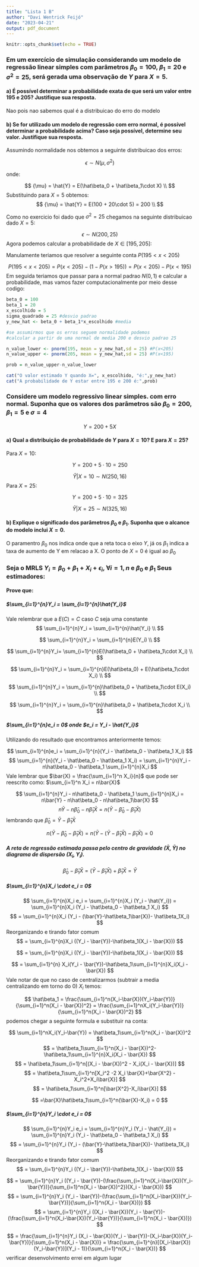 ```yaml
---
title: "Lista 1 B"
author: "Davi Wentrick Feijó"
date: "2023-04-21"
output: pdf_document
---
```


```r
knitr::opts_chunk$set(echo = TRUE)
```

### Em um exercício de simulação considerando um modelo de regressão linear simples com parâmetros $\beta_0 = 100$, $\beta_1 = 20$ e $\sigma^2 = 25$, será gerada uma observação de $Y$ para $X = 5$.

#### a) É possível determinar a probabilidade exata de que será um valor entre 195 e 205? Justifique sua resposta.

Nao pois nao sabemos qual é a distribuicao do erro do modelo

#### b) Se for utilizado um modelo de regressão com erro normal, é possível determinar a probabilidade acima? Caso seja possível, determine seu valor. Justifique sua resposta.

Assumindo normalidade nos obtemos a seguinte distribuicao dos erros:

$$
\epsilon \sim N(\mu,\sigma^2)
$$

onde:

$$
{\mu} = \hat{Y} = E(\hat\beta_0 + \hat\beta_1\cdot X) \\
$$ 
Substituindo para $X = 5$ obtemos:
$$
{\mu} = \hat{Y} = E(100 + 20\cdot 5) = 200 \\
$$

Como no exercicio foi dado que $\sigma^2 = 25$ chegamos na seguinte distribuicao dado $X = 5$:

$$
\epsilon \sim N(200,25)
$$ Agora podemos calcular a probabilidade de $X \in [195,205]$:

Manulamente teriamos que resolver a seguinte conta $P(195 < x < 205)$

$$
P(195 < x < 205) = P(x< 205) - (1 - P(x>195)) = P(x < 205) - P(x < 195)
$$ Em seguida teriamos que passar para a normal padrao $N(0,1)$ e calcular a probabilidade, mas vamos fazer computacionalmente por meio desse codigo:

\newpage

```r
beta_0 = 100
beta_1 = 20
x_escolhido = 5
sigma_quadrado = 25 #desvio padrao
y_new_hat <- beta_0 + beta_1*x_escolhido #media

#se assumirmos que os erros seguem normalidade podemos 
#calcular a partir de uma normal de media 200 e desvio padrao 25

n_value_lower <- pnorm(195, mean = y_new_hat,sd = 25) #P(x<205)
n_value_upper <- pnorm(205, mean = y_new_hat,sd = 25) #P(x<195)

prob = n_value_upper-n_value_lower
```

```r
cat("O valor estimado Y quando X=", x_escolhido, "é:",y_new_hat)
cat("A probabilidade de Y estar entre 195 e 200 é:",prob)
```

\newpage

### Considere um modelo regressivo linear simples. com erro normal. Suponha que os valores dos parâmetros são $\beta_0 = 200$, $\beta_1 = 5$ e $\sigma = 4$

$$
Y = 200+5X 
$$

#### a) Qual a distribuição de probabilidade de $Y$ para $X = 10$? E para $X = 25$?

Para $X = 10$:

$$
Y = 200+5 \cdot 10 = 250
$$

$$
\hat{Y}|X = 10 \sim N(250,16)
$$ Para $X = 25$:

$$
Y = 200+5 \cdot 10 = 325
$$

$$
\hat{Y}|X = 25 \sim N(325,16)
$$

#### b) Explique o significado dos parâmetros $\beta_0$ e $\beta_1$. Suponha que o alcance do modelo inclui $X=0$.  

O paramentro $\beta_0$ nos indica onde que a reta toca o eixo $Y$, já os $\beta_1$ indica a taxa de aumento de Y em relacao a X. O ponto de $X = 0$ é igual ao $\beta_0$  



### Seja o MRLS $Y_i = \beta_0 + \beta_1 +X_i + \epsilon_i$, $\forall i = 1,n$ e $\beta_0$ e $\beta_1$ Seus estimadores:  


#### Prove que:  


##### $\sum_{i=1}^{n}Y_i = \sum_{i=1}^{n}\hat{Y_i}$  


Vale relembrar que a $E(C) = C$ caso $C$ seja uma constante  
$$
\sum_{i=1}^{n}Y_i = \sum_{i=1}^{n}\hat{Y_i} \\
$$

$$
\sum_{i=1}^{n}Y_i = \sum_{i=1}^{n}E(Y_i) \\
$$

$$
\sum_{i=1}^{n}Y_i= \sum_{i=1}^{n}E(\hat\beta_0 + \hat\beta_1\cdot X_i) \\
$$

$$
\sum_{i=1}^{n}Y_i = \sum_{i=1}^{n}E(\hat\beta_0) + E(\hat\beta_1\cdot X_i) \\
$$

$$
\sum_{i=1}^{n}Y_i = \sum_{i=1}^{n}\hat\beta_0 + \hat\beta_1\cdot E(X_i) \\
$$

$$
\sum_{i=1}^{n}Y_i = \sum_{i=1}^{n}\hat\beta_0 + \hat\beta_1\cdot X_i \\
$$



##### $\sum_{i=1}^{n}e_i = 0$ onde $e_i = Y_i - \hat{Y_i}$

Utilizando do resultado que encontramos anteriormente temos:

$$
\sum_{i=1}^{n}e_i = \sum_{i=1}^{n}(Y_i - \hat\beta_0 - \hat\beta_1 X_i)
$$
$$
\sum_{i=1}^{n}(Y_i - \hat\beta_0 - \hat\beta_1 X_i) = \sum_{i=1}^{n}Y_i - n\hat\beta_0 - \hat\beta_1 \sum_{i=1}^{n}X_i
$$
Vale lembrar que $\bar{X} = \frac{\sum_{i=1}^n X_i}{n}$ que pode ser reescrito como: $\sum_{i=1}^n X_i = n\bar{X}$


$$
\sum_{i=1}^{n}Y_i - n\hat\beta_0 - \hat\beta_1 \sum_{i=1}^{n}X_i = n\bar{Y} - n\hat\beta_0 - n\hat\beta_1\bar{X}
$$
$$
 n\bar{Y} - n\hat\beta_0 - n\hat\beta_1\bar{X} = n( \bar{Y} - \hat\beta_0 - \hat\beta_1\bar{X})
$$
lembrando que $\hat\beta_0 = \bar{Y}-\hat\beta_1\bar{X}$


$$
n( \bar{Y} - \hat\beta_0 - \hat\beta_1\bar{X}) = n( \bar{Y} - (\bar{Y}-\hat\beta_1\bar{X})- \hat\beta_1\bar{X}) = 0
$$

##### A reta de regressão estimada passa pelo centro de gravidade $(\bar{X},\bar{Y})$ no diagrama de dispersão $(X_i,Y_i)$.

$$
\hat\beta_0 - \hat\beta_1\bar{X} = (\bar{Y}-\hat\beta_1\bar{X}) + \hat\beta_1\bar{X} = \bar{Y}
$$

\newpage
##### $\sum_{i=1}^{n}X_i \cdot e_i = 0$

$$
\sum_{i=1}^{n}X_i e_i = \sum_{i=1}^{n}X_i (Y_i - \hat{Y_i}) = \sum_{i=1}^{n}X_i (Y_i - \hat\beta_0 - \hat\beta_1 X_i)
$$
$$
= \sum_{i=1}^{n}X_i (Y_i - (\bar{Y}-\hat\beta_1\bar{X})- \hat\beta_1X_i)
$$
Reorganizando e tirando fator comum
$$
= \sum_{i=1}^{n}X_i ((Y_i - \bar{Y})-\hat\beta_1(X_i - \bar{X}))
$$

$$
= \sum_{i=1}^{n}X_i ((Y_i - \bar{Y})-\hat\beta_1(X_i - \bar{X}))
$$

$$
= \sum_{i=1}^{n} X_i(Y_i - \bar{Y})-\hat\beta_1\sum_{i=1}^{n}X_i(X_i - \bar{X})
$$
Vale notar de que no caso de centralizarmos (subtrair a media centralizando em torno do 0) $X_i$ temos:

$$
\hat\beta_1 = \frac{\sum_{i=1}^n(X_i-\bar{X})(Y_i-\bar{Y})}{\sum_{i=1}^n(X_i - \bar{X})^2} = \frac{\sum_{i=1}^nX_i(Y_i-\bar{Y})}{\sum_{i=1}^n(X_i - \bar{X})^2}
$$
podemos chegar a seguinte formula e substituir na conta:

$$
\sum_{i=1}^nX_i(Y_i-\bar{Y}) = \hat\beta_1\sum_{i=1}^n(X_i - \bar{X})^2
$$
$$
= \hat\beta_1\sum_{i=1}^n(X_i - \bar{X})^2-\hat\beta_1\sum_{i=1}^{n}X_i(X_i - \bar{X})
$$
$$
= \hat\beta_1\sum_{i=1}^n[(X_i - \bar{X})^2 - X_i(X_i - \bar{X})]
$$
$$
= \hat\beta_1\sum_{i=1}^n[X_i^2 -2 X_i \bar{X}+\bar{X^2} - X_i^2+X_i\bar{X}]
$$
$$
= \hat\beta_1\sum_{i=1}^n[\bar{X^2}-X_i\bar{X}]
$$

$$
=\bar{X}\hat\beta_1\sum_{i=1}^n(\bar{X}-X_i) = 0
$$
\newpage

##### $\sum_{i=1}^{n}Y_i \cdot e_i = 0$

$$
\sum_{i=1}^{n}Y_i e_i = \sum_{i=1}^{n}Y_i (Y_i - \hat{Y_i}) = \sum_{i=1}^{n}Y_i (Y_i - \hat\beta_0 - \hat\beta_1 X_i)
$$
$$
= \sum_{i=1}^{n}Y_i (Y_i - (\bar{Y}-\hat\beta_1\bar{X})- \hat\beta_1X_i)
$$
Reorganizando e tirando fator comum
$$
= \sum_{i=1}^{n}Y_i ((Y_i - \bar{Y})-\hat\beta_1(X_i - \bar{X}))
$$

$$
= \sum_{i=1}^{n}Y_i ((Y_i - \bar{Y})-(\frac{\sum_{i=1}^n(X_i-\bar{X})(Y_i-\bar{Y})}{\sum_{i=1}^n(X_i - \bar{X})^2})(X_i - \bar{X}))
$$
$$
= \sum_{i=1}^{n}Y_i (Y_i - \bar{Y})-(\frac{\sum_{i=1}^n(X_i-\bar{X})(Y_i-\bar{Y})}{\sum_{i=1}^n(X_i - \bar{X})})
$$
$$
= \sum_{i=1}^{n}Y_i ((X_i - \bar{X})(Y_i - \bar{Y})-(\frac{\sum_{i=1}^n(X_i-\bar{X})(Y_i-\bar{Y})}{\sum_{i=1}^n(X_i - \bar{X})})
$$

$$
= \frac{\sum_{i=1}^{n}Y_i (X_i - \bar{X})(Y_i - \bar{Y})-(X_i-\bar{X})(Y_i-\bar{Y})}{\sum_{i=1}^n(X_i - \bar{X})} = \frac{\sum_{i=1}^{n}[(X_i-\bar{X})(Y_i-\bar{Y})](Y_i - 1)}{\sum_{i=1}^n(X_i - \bar{X})} 
$$
verificar desenvolvimento errei em algum lugar
